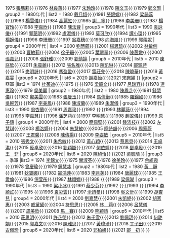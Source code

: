 {{Navbox
|name = 香港小姐/onlynav
|title = [[香港小姐競選]]歷屆三甲得主
|state=collapsed
|tracking = <includeonly>no</includeonly>
|titlestyle = background:pink
|groupstyle = background:mistyrose
|group1 = 冠軍
|list1 =
{{nowrap begin}}{{Navbox subgroup
|groupstyle = background:mistyrose
| group1 = 1970年代
| list1 = 1973 [[孫泳恩]]{{·}}1974 [[張文瑛]]{{·}}1975 [[張瑪莉]]{{·}}1976 [[林良蕙]]{{·}}1977 [[朱玲玲]]{{·}}1978 [[陳文玉 (香港)|陳文玉]]{{·}}1979 [[鄭文雅]]
| group2 = 1980年代
| list2 = 1980 [[戴月娥]]{{·}}1981 [[勞錦嫦]]{{·}}1982 [[梁韻蕊]]{{·}}1983 [[楊雪儀]]{{·}}1984 [[高麗虹]]{{·}}1985 [[謝寧 (香港演員)|謝　寧]]{{·}}1986 [[李美珊]]{{·}}1987 [[楊寶玲]]{{·}}1988 [[李嘉欣]]{{·}}1989 [[陳法蓉]]
| group3 = 1990年代
| list3 = 1990 [[袁詠儀]]{{·}}1991 [[郭藹明]]{{·}}1992 [[盧淑儀 (香港)|盧淑儀]]{{·}}1993 [[莫可欣]]{{·}}1994 [[譚小環]]{{·}}1995 [[楊婉儀]]{{·}}1996 [[李珊珊 (香港藝員)|李珊珊]]{{·}}1997 [[翁嘉穗]]{{·}}1998 [[向海嵐]]{{·}}1999 [[郭羨妮]]
| group4 = 2000年代
| list4 = 2000 [[劉慧蘊]]{{·}}2001 [[楊思琦]]{{·}}2002 [[林敏俐]]{{·}}2003 [[曹敏莉]]{{·}}2004 [[徐子珊]]{{·}}2005 [[葉翠翠]]{{·}}2006 [[陳茵媺]]{{·}}2007 [[張嘉兒]]{{·}}2008 [[張舒雅]]{{·}}2009 [[劉倩婷]]
| group5 = 2010年代
| list5 = 2010 [[陳庭欣]]{{·}}2011 [[朱晨麗]]{{·}}2012 [[張名雅]]{{·}}2013 [[陳凱琳]]{{·}}2014 [[邵珮詩]]{{·}}2015 [[麥明詩]]{{·}}2016 [[馮盈盈]]{{·}}2017 [[雷莊𠒇]]{{·}}2018 [[陳曉華]]{{·}}2019 [[黃嘉雯]]
| group6 = 2020年代
| list6 = 2020 [[謝嘉怡]]{{·}}2021 [[宋宛穎]]
}}{{nowrap end}}
|group2 = 亞軍
|list2 =
{{nowrap begin}}{{Navbox subgroup
|groupstyle = background:mistyrose
| group1 = 1970年代
| list1 = 1973 [[容朱迪]]{{·}}1974 [[杜茱迪]]{{·}}1975 {{tsl|yue|朱翠娟}}{{·}}1976 [[梁靜文]]{{·}}1977 [[呂瑞容]]{{·}}1978 [[連惠玲]]{{·}}1979 [[吳美麗]]
| group2 = 1980年代
| list2 = 1980 [[陳鳳芝]]{{·}}1981 [[錢慧儀]]{{·}}1982 [[鄺美雲]]{{·}}1983 [[張曼玉]]{{·}}1984 [[馬倩衡]]{{·}}1985 [[羅錦如]]{{·}}1986 [[吳婉芳]]{{·}}1987 [[李美鳳]]{{·}}1988 [[陳淑蘭]]{{·}}1989 [[朱潔儀]]
| group3 = 1990年代
| list3 = 1990 [[翁杏蘭]]{{·}}1991 [[周嘉玲]]{{·}}1992 {{link-yue|劉殷伶|劉殷伶}}{{·}}1993 [[林麗薇]]{{·}}1994 {{link-yue|活麗明|活麗明}}{{·}}1995 [[李嘉慧]]{{·}}1996 [[潘芝莉]]{{·}}1997 [[李明慧]]{{·}}1998 [[趙翠儀]]{{·}}1999 [[原子鏸]]
| group4 = 2000年代
| list4 = 2000 [[簡佩堅]]{{·}}2001 [[鍾沛枝]]{{·}}2002 [[左慧琪]]{{·}}2003 [[楊洛婷]]{{·}}2004 [[朱慧敏]]{{·}}2005 [[陸詩韻]]{{·}}2006 [[周家蔚]]{{·}}2007 [[王君馨]]{{·}}2008 [[陳倩揚]]{{·}}2009 [[李姿敏]]
| group5 = 2010年代
| list5 = 2010 [[張秀文]]{{·}}2011 [[朱希敏]]{{·}}2012 [[黃心穎]]{{·}}2013 [[蔡思貝]]{{·}}2014 [[王卓淇]]{{·}}2015 [[龐卓欣]]{{·}}2016 [[劉穎鏇]]{{·}}2017 [[何依婷]]{{·}}2018 [[鄧卓殷]]{{·}}2019 [[王菲 (香港小姐)|王　菲]]
| group6 = 2020年代
| list6 = 2020 [[陳楨怡]]{{·}}2021 [[梁凱晴 (香港小姐)|梁凱晴]]
}}{{nowrap end}}
|group3 = 季軍
|list3 =
{{nowrap begin}}{{Navbox subgroup
|groupstyle = background:mistyrose
| group1 = 1970年代
| list1 = 1973 [[劉慧德]]{{·}}1974 [[李錦文]]{{·}}1975 [[關淑芬]]{{·}}1976 [[徐美玲]]{{·}}1977 [[余綺霞]]{{·}}1978 [[曾慶瑜]]{{·}}1979 [[鍾慧冰]]
| group2 = 1980年代
| list2 = 1980 [[黃靜 (港姐)|黃　靜]]{{·}}1981 [[狄寶娜·摩亞|狄寶娜]]{{·}}1982 [[寇鴻萍]]{{·}}1983 [[李月芙]]{{·}}1984 [[唐麗球]]{{·}}1985 [[王愛倫]]{{·}}1986 [[倪萱彤]]{{·}}1987 [[林穎嫺]]{{·}}1988 {{link-yue|張郁蕾|張郁蕾}}{{·}}1989 [[梁佩瑚]]
| group3 = 1990年代
| list3 = 1990 [[梁小冰]]{{·}}1991 [[蔡少芬]]{{·}}1992 {{link-yue|張雪玲 (香港)|張雪玲|張雪玲}}{{·}}1993 {{link-yue|余少寶}}{{·}}1994 [[李綺虹]]{{·}}1995 {{link-yue|周婉儀|周婉儀}}{{·}}1996 [[袁彩雲]]{{·}}1997 [[佘詩曼]]{{·}}1998 [[吳文忻]]{{·}}1999 [[胡杏兒]]
| group4 = 2000年代
| list4 = 2000 [[劉嘉慧]]{{·}}2001 [[朱凱婷]]{{·}}2002 [[胡家惠]]{{·}}2003 [[戚黛黛]]{{·}}2004 [[符思思]]{{·}}2005 [[林莉 (藝人)|林　莉]]{{·}}2006 [[呂慧儀]]{{·}}2007 [[周美欣]]{{·}}2008 [[馬賽 (香港)|馬　賽]]{{·}}2009 [[熊穎詩]]
| group5 = 2010年代
| list5 = 2010 [[莊思明]]{{·}}2011 [[許芷熒]]{{·}}2012 [[朱千雪]]{{·}}2013 [[劉佩玥]]{{·}}2014 [[何艷娟]]{{·}}2015 [[郭嘉文]]{{·}}2016 [[陳雅思]]{{·}}2017 [[黃瑋琦]]{{·}}2018 [[丁子田]]{{·}}2019 [[古佩玲]]
| group6 = 2020年代
| list6 = 2020 [[郭柏妍]]{{·}}2021 [[邵初|邵　初]]
}}{{nowrap end}}
}}